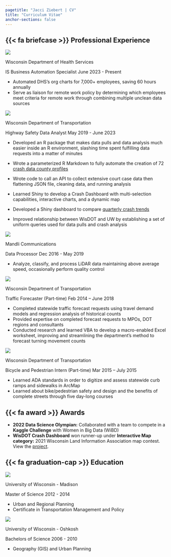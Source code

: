 ```yaml
---
pagetitle: "Jacci Ziebert | CV"
title: "Curriculum Vitae"
anchor-sections: false
---
```


## {{< fa briefcase >}} Professional Experience

::: {.d-inline-flex style="align-items:baseline"}
::: cv_img
![](/assets/img/dhs.png){fig-alt="Wisconsin Department of Health Services logo"}
:::

::: h3
Wisconsin Department of Health Services
:::
:::

[IS Business Automation Specialist]{.h5} [June 2023 - Present]{.cv-date}

-   Automated DHS’s org charts for 7,000+ employees, saving 60 hours annually
-   Serve as liaison for remote work policy by determining which employees meet criteria for remote work through combining
multiple unclean data sources

::: {.d-inline-flex style="align-items:baseline"}
::: cv_img
![](/assets/img/dot.png){fig-alt="Wisconsin Department of Transportation logo"}
:::

::: h3
Wisconsin Department of Transportation
:::
:::

[Highway Safety Data Analyst]{.h5} [May 2019 - June 2023]{.cv-date}

-   Developed an R package that makes data pulls and data analysis much easier inside an R environment, slashing time spent fulfilling data requests into a matter of minutes

-   Wrote a parameterized R Markdown to fully automate the creation of 72 [crash data county profiles](https://transportal.cee.wisc.edu/partners/community-maps/tsc_resources/CM%20profile%20files/2022/Dane_2022.html)

-   Wrote code to call an API to collect extensive court case data then flattening JSON file, cleaning data, and running analysis

-   Learned Shiny to develop a Crash Dashboard with multi-selection capabilities, interactive charts, and a dynamic map

-   Developed a Shiny dashboard to compare [quarterly crash trends](communitymaps.wi.gov/crash/public/Dashboard/)

-   Improved relationship between WisDOT and UW by establishing a set of uniform queries used for data pulls and crash analysis

::: {.d-inline-flex style="align-items:baseline"}
::: cv_img
![](/assets/img/mandli.png){fig-alt="Mandli Communications logo"}
:::

::: h3
Mandli Communications
:::
:::

[Data Processor]{.h5} [Dec 2016 - May 2019]{.cv-date}

-   Analyze, classify, and process LiDAR data maintaining above average speed, occasionally perform quality control

::: {.d-inline-flex style="align-items:baseline"}
::: cv_img
![](/assets/img/dot.png){fig-alt="Wisconsin Department of Transportation logo"}
:::

::: h3
Wisconsin Department of Transportation
:::
:::

[Traffic Forecaster (Part-time)]{.h5} [Feb 2014 -- June 2018]{.cv-date}

-   Completed statewide traffic forecast requests using travel demand models and regression analysis of historical counts
-   Provided expertise on completed forecast requests to MPOs, DOT regions and consultants
-   Conducted research and learned VBA to develop a macro-enabled Excel worksheet, improving and streamlining the department's method to forecast turning movement counts

::: {.d-inline-flex style="align-items:baseline"}
::: cv_img
![](/assets/img/dot.png){fig-alt="Wisconsin Department of Transportation logo"}
:::

::: h3
Wisconsin Department of Transportation
:::
:::

[Bicycle and Pedestrian Intern (Part-time)]{.h5} [Mar 2015 -- July 2015]{.cv-date}

-   Learned ADA standards in order to digitize and assess statewide curb ramps and sidewalks in ArcMap
-   Learned about bike/pedestrian safety and design and the benefits of complete streets through five day-long courses

## {{< fa award >}} Awards

-   **2022 Data Science Olympian:** Collaborated with a team to compete in a **Kaggle Challenge** with Women in Big Data (WiBD)
-   **WisDOT Crash Dashboard** won runner-up under **Interactive Map category:** 2021 Wisconsin Land Information Association map contest. View the [project](/projects/crash_dashboard.html).

## {{< fa graduation-cap >}} Education

::: {.d-inline-flex style="align-items:baseline"}
::: cv_img
![](/assets/img/uw.png){fig-alt="University of Wisconsin - Madison logo"}
:::

::: h3
University of Wisconsin - Madison
:::
:::

[Master of Science]{.h5} [2012 - 2014]{.cv-date}

-   Urban and Regional Planning
-   Certificate in Transportation Management and Policy

::: {.d-inline-flex style="align-items:baseline"}
::: cv_img
![](/assets/img/uwo.png){fig-alt="University of Wisconsin - Oshkosh logo"}
:::

::: h3
University of Wisconsin - Oshkosh
:::
:::

[Bachelors of Science]{.h5} [2006 - 2010]{.cv-date}

-   Geography (GIS) and Urban Planning
